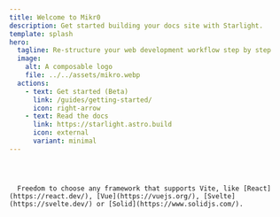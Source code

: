 ```yaml
---
title: Welcome to Mikr0
description: Get started building your docs site with Starlight.
template: splash
hero:
  tagline: Re-structure your web development workflow step by step
  image:
    alt: A composable logo
    file: ../../assets/mikro.webp
  actions:
    - text: Get started (Beta)
      link: /guides/getting-started/
      icon: right-arrow
    - text: Read the docs
      link: https://starlight.astro.build
      icon: external
      variant: minimal
---
```



<CardGrid stagger>
	<Card title="Start now" icon="puzzle">
    <Code code={`
    # create a new mikr0 with npm
    npm create mikr0@latest`} />
	</Card>
	<Card title="Vite powered" icon="star">
  Freedom to choose any framework that supports Vite, like [React](https://react.dev/), [Vue](https://vuejs.org/), [Svelte](https://svelte.dev/) or [Solid](https://www.solidjs.com/).
	</Card>
</CardGrid>
